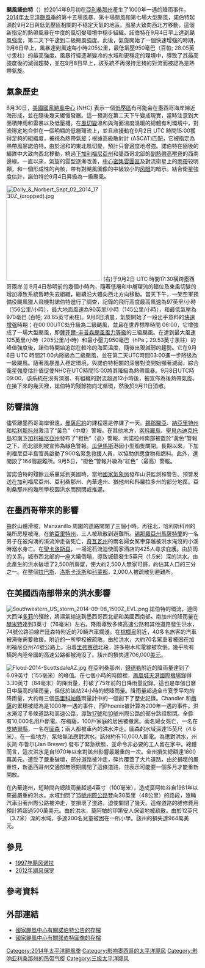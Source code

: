 {{Infobox hurricane 
| Name=颶風諾伯特<br>{{lang|en|Hurricane Norbert}}
| Type=颶風
| Year=2014
| Basin=EPac
| Formed=2014年9月2日
| Dissipated=2014年9月11日
| Remnant low=9月8日
| Image location=Norbert Sept 05 2014 1800Z.jpg
| Image name=9月5日，颶風諾伯特在[[下加利福尼亞半島|下加利福尼亞半島]]近海快速增強
| 1-min winds=110
| Pressure=950
| Damages=28.3
| Fatalities=共5人
| Areas=[[墨西哥|墨西哥]]西部、[[下加利福尼亞半島|下加利福尼亞半島]]、[[美國西南部|美國西南部]]
| Hurricane season=[[2014年太平洋颶風季|2014年太平洋颶風季]]
}}
'''颶風諾伯特'''（{{lang-en|Hurricane Norbert}}）於2014年9月初在[[亞利桑那州|亞利桑那州]]產生了1000年一遇的降雨事件。[[2014年太平洋颶風季|2014年太平洋颶風季]]的第十五場風暴，第十場颶風和第七場大型颶風，諾伯特起源於9月2日與低氣壓區相關的不穏定天氣的地區。風暴大致向西北方移動，這個新指定的熱帶風暴在中度的風切變環境中穩步組織。諾伯特在9月4日早上達到颶風強度，第二天下午達到二級颶風強度。此後，氣旋開始了一個快速增強的時期，9月6日早上，風暴達到風速每小時205公里，最低氣壓950毫巴（百帕; 28.05英寸汞柱）的最高強度。風暴行經逐漸變冷的水域和更穩定的環境中，導致了其最高強度後的減弱趨勢，並在9月8日早上，該系統不再保持足夠的對流而被認為是熱帶氣旋。

==氣象歷史==
{{storm path|Norbert 2014 track.png}}
8月30日，[[美國國家颶風中心|美國國家颶風中心]] (NHC) 表示一個[[低壓區|低壓區]]有可能会在墨西哥海岸線近海形成，並在隨後幾天緩慢發展。這一預測在第二天下午變成現實，當時注意到大面積陣雨和雷暴以及低壓槽。在[[風切變|風切變]]溫和與海面溫度溫暖的總體有利環境中，對流穩定地合併在一個明顯的低層環流上，並且該擾動在9月2日 UTC 時間15:00獲得足夠的組織度，被視為熱帶氣旋；根據高級散射計 (ASCAT)匹配，它被指定為熱帶風暴諾伯特。由於溫和的東北風切變，預計只會適度地增強。諾伯特在隨後的編隊中大致向西北移動，繞過[[下加利福尼亞州|下加利福尼亞州]]和墨西哥北部的[[副熱帶高壓脊|副熱帶高壓脊]]的西南邊緣。一直以來，氣旋的雲型逐漸改善，[[中心密集雲團區|中心密集雲團區]]及對流衛星上的[[雨帶|雨帶]]较明顯，和一個形成性的內核，帶有對颶風圖像的中級较小的[[风眼|风眼]]的暗示。結合衛星強度估計，諾伯特於9月4日昇級為一級颶風。

[[File:Dolly_&_Norbert_Sept_02_2014_1730Z_(cropped).jpg|250px]] (右)于9月2日 UTC 時間17:30橫跨墨西哥兩岸 ]]
9月4日黎明前的幾個小時內，隨著低層和中層環流的錯位及東風切變的增加導致系統暫時失去組織，繼續沿大體向西北方向移動。當天下午，一架空軍預備役颶風獵人飛機對諾伯特進行了調查，記錄的飛行高度最高風速為97英里/小時（156公里/小時），最大地面風速為90英里/小時（145公里/小時），和最低氣壓為970毫巴 (百帕; 28.65英寸汞柱)。9月6日清晨，氣旋開始了一段出乎意料的[[快速增强|快速增强]]時期；在00:00UTC处升級為二級颶風，並且在世界標準時間 06:00，它增強成了一場大型颶風，即[[薩菲爾-辛普森颶風風力等級|薩菲爾-辛普森颶風風力等級]]的三級颶風。在達到最大風速125英里/小時（205公里/小時）和最小壓力950毫巴（hPa；29.53英寸汞柱）的峰值強度後，諾伯特開始追踪在較冷的海面溫度，隨後出現減弱的趨勢。它在9月6日 UTC 時間21:00内降級為二級颶風，並在第二天UTC時間03:00進一步降级為一級颶風。隨著風暴進入穩定環境，與諾伯特相關的深層對流開始顯著減弱，綜合衛星強度估計值促使NHC在UTC時間15:00將其降級為熱帶風暴。9月8日UTC時 09:00，该系統在沒有深層、有組織的對流超過12小時後，被宣佈為後熱帶氣旋。在接下來的幾天裡，諾伯特的殘餘物向北循環，然後於9月11日消散。

==防響措施==
儘管離墨西哥海岸很遠，[[曼薩尼約|曼薩尼約]]的課程還是停課了一天。[[錫那羅亞|錫那羅亞]]、[[納亞里特州|納亞里特州]]和[[哈利斯科州|哈利斯科州]]激活了“黃色”（中度）警報。在其他地方，[[索科羅島|索科羅島]]、[[聖貝內迪克托島|聖貝內迪克托島]]和[[南下加利福尼亞州|南下加利福尼亞州]]發布了“橙色”（高）警報。索諾拉州南部被置於“黃色”警報之下，而北部則被宣佈為綠色警報。[[瓜伊馬斯|瓜伊馬斯]]港因小型船隻關閉。長期以來，下加利福尼亞半島官員啟動了900名緊急救援人員，以協助供應食物和燃料。此外，還開設了164個避難所。9月5日，“橙色”警報升級為“紅色”（最高）警報。

當諾伯特的殘餘云系蔓延到美國時，當地[[國家氣象局|國家氣象局]]發布山洪監測和警告。预警发送在加利福尼亞州、亞利桑那州、內華達州、猶他州和科羅拉多州的部分地區。亞利桑那州的幾所學校因洪水而關閉或推遲。

==在墨西哥带来的影響==
由於山體滑坡，Manzanillo 周圍的道路關閉了三個小時。再往北，哈利斯科州的幾所房屋被淹，在[[納亞里特州|納亞里特州]]，三人被疏散到避難所。[[锡那羅亞州|锡那羅亞州]][[馬薩特蘭|馬薩特蘭]]的一名男子在被洶湧的溪流沖走後死亡，[[奇瓦瓦州|奇瓦瓦州]]的兩名婦女駕車穿越被洪水淹沒的小溪時溺水身亡。在[[聖卡洛斯县|聖卡洛斯县]]，一場泥石流迫使兩家酒店的425人尋求庇護。由於雨的关系，城市西北部的一座大壩倒塌，導致城鎮發生5英尺（1.5米）深的洪水。由此產生的洪水破壞了2,500所房屋，使大約2,500人無家可歸，約佔其人口的三分之一。在整個[[拉巴斯|拉巴斯]]、[[洛斯卡沃斯|洛斯卡沃斯]]和[[科蒙都|科蒙都]]，2,000人被疏散到避難所。

==在美國西南部带来的洪水影響==
[[File:Southwestern_US_storm_2014-09-08_1500Z_EVL.png|thumb]]
諾伯特的環流，連同大西洋[[热带风暴多莉_(2014年)|多莉]]的殘餘，將濕氣输送到墨西哥西北部和美國西南部。南加州的降雨量在[[赫米特_(加利福尼亚州)|赫米特]]達到3英寸（76毫米）左右。降雨導致多條高速公路和其他道路發生洪水，74號公路沿線芒廷森特附近的70輛汽車擱淺。在[[棕櫚泉|棕櫚泉]]附近，40多名旅客的汽車被淹後需要救援。附近的一所學校被疏散。由於洪水，大約70名駕車者被困在加利福尼亞州74號公路上。沿着[[里弗赛德|里弗赛德]]北段，許多樹木和電線被吹倒。幾乎所有橫跨內陸帝國的高速公路都被淹沒了。該州的損失達706,000[[美元|美元]]。

[[File:Flood-2014-ScottsdaleAZ.jpg|thumb]]
在亞利桑那州，[[钱德勒_(亚利桑那州)|錢德勒]]附近的降雨量達到了6.09英寸（155毫米）的峰值。在七個小時的時間裡，[[鳳凰城天港國際機場|鳳凰城天港國際機場]]錄得3.30英寸（84毫米）的降雨量，打破了75年前的日降雨量記錄。這也是單個日曆日中最高的降雨量，但低於該站24小時的總降雨量。降雨量超過全市夏季平均的降雨量，大約每三個[[馬里科帕縣|馬里科帕縣]]雨量計中的一個創下了歷史記錄。Chandler 和[[梅薩|梅薩]]的累積被認為是1000年一遇的事件，而Phoenix被計算為200年一遇的事件。洪水淹沒了多條道路和高速公路，導致[[17號州際公路|17號]]和[[10號州際公路|10號]]州際公路的部分路段關閉。全縣有10,000名用戶斷電。在梅薩，100戶家庭的居民被撤离。兩名婦女死亡，一名在[[皮納爾縣|皮納爾縣]]，一名在[[图森_(亚利桑那州)|圖森]]；兩人都被車內的洪水沖走。圖森的水域深達15英尺（4.6米）。在一些地方，泵站無法應對洪水。該州約有10,000人斷電。為應對洪水，州长简·布鲁尔(Jan Brewer) 發布了緊急狀態，並命令非必要的工人留在家中。總體而言，這次洪水是自1970年以來對該州影響最嚴重的一次。全州損失總額達1800萬美元。遭受了嚴重破壞，部分道路被沖走，碎片覆蓋了大片道路。由於損壞的嚴重性，新墨西哥州交通部無限期關閉了這條道路，並表示可能要一個多月才能重新開放。

在內華達州，短時間內總降雨量超過4英寸（100毫米），造成莫阿帕谷自1981年以來最嚴重的洪水。水域封閉了[[15號州際公路|15號州際公路]]雙向30英里（48公里）的路段，幾輛汽車沿著州際公路被沖走，並損壞了道路，迫使關閉了幾天。這條道路的維修費用預計將超過500萬美元。由於洪水，莫阿帕的印第安人保留地被疏散。由於12英尺（3.7米）深的水域，多達200名兒童被困在一所小學。該州的損失達964萬美元。

==參見==
{{Portal|熱帶氣旋}}
*[[1997年飓风诺拉|1997年飓风诺拉]]
*[[2012年飓风保罗|2012年飓风保罗]]

==參考資料==
{{Reflist|30em}}

==外部連結==
{{Commons category|Hurricane Norbert (2014)}}
* [http://www.nhc.noaa.gov/archive/2014/NORBERT.shtml 國家颶風中心有關諾伯特公告的存檔]
* [http://www.nhc.noaa.gov/archive/2014/NORBERT_graphics.shtml 國家颶風中心有關諾伯特圖像的存檔]

{{2014 Pacific hurricane season buttons}}

{{DEFAULTSORT:Norbert (2014)}}
[[Category:2014年太平洋颶風季|Category:2014年太平洋颶風季]]
[[Category:影响墨西哥的太平洋飓风|Category:影响墨西哥的太平洋飓风]]
[[Category:影响亚利桑那州的热带气旋|Category:影响亚利桑那州的热带气旋]]
[[Category:三级太平洋飓风|Category:三级太平洋飓风]]